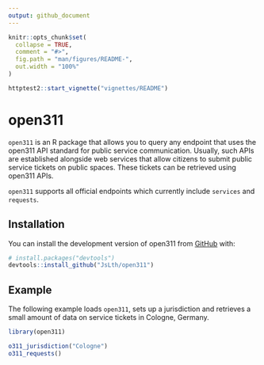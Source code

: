 ```yaml
---
output: github_document
---
```


<!-- README.md is generated from README.Rmd. Please edit that file -->

```r
knitr::opts_chunk$set(
  collapse = TRUE,
  comment = "#>",
  fig.path = "man/figures/README-",
  out.width = "100%"
)

httptest2::start_vignette("vignettes/README")
```

# open311

<!-- badges: start -->
<!-- badges: end -->

`open311` is an R package that allows you to query any endpoint that uses
the open311 API standard for public service communication. Usually, such APIs
are established alongside web services that allow citizens to submit public
service tickets on public spaces. These tickets can be retrieved using open311
APIs.

`open311` supports all official endpoints which currently include `services`
and `requests`.

## Installation

You can install the development version of open311 from [GitHub](https://github.com/) with:

``` r
# install.packages("devtools")
devtools::install_github("JsLth/open311")
```

## Example

The following example loads `open311`, sets up a jurisdiction and retrieves
a small amount of data on service tickets in Cologne, Germany.

```r
library(open311)

o311_jurisdiction("Cologne")
o311_requests()
```

